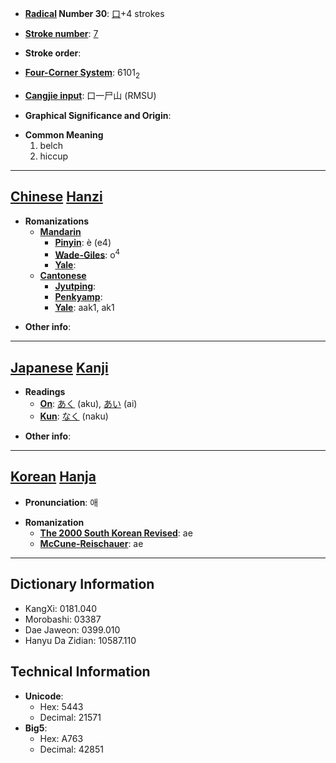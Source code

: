 * '''[[Wiktionary:Chinese radical index| Radical]] Number 30''': [[Wiktionary:Chinese radical index 口|口]]+4 strokes

* '''[[Wiktionary:Chinese total strokes index|Stroke number]]''': [[Wiktionary:Chinese total strokes index 7|7]]

* '''Stroke order''': 

* '''[[Wiktionary:Chinese four corner index|Four-Corner System]]''': 6101<sub>2</sub>

* '''[[Wiktionary:Chinese Cangjie index|Cangjie input]]''': 口一尸山 (RMSU)

* '''Graphical Significance and Origin''': 

* '''Common Meaning'''
*#belch
*# hiccup


----

== [[Chinese]] [[Hanzi]] ==

* '''Romanizations'''
** '''[[Mandarin]]'''
*** '''[[Pinyin]]''': è (e4)
*** '''[[Wade-Giles]]''': o<sup>4</sup>
*** '''[[Yale]]''': 
** '''[[Cantonese]]'''
*** '''[[Jyutping]]''':
*** '''[[Penkyamp]]''': 
*** '''[[Yale]]''': aak1, ak1

* '''Other info''': 

----

== [[Japanese]] [[Kanji]] ==

* '''Readings'''
** '''[[On]]''': [[あく]] (aku), [[あい]] (ai)
** '''[[Kun]]''': [[なく]] (naku)

* '''Other info''':  

----

== [[Korean]] [[Hanja]] ==

* '''Pronunciation''': 애

* '''Romanization'''
** '''[[The 2000 South Korean Revised Romanization|The 2000 South Korean Revised]]''': ae
** '''[[McCune-Reischauer]]''': ae

----

== Dictionary Information ==

* KangXi: 0181.040
* Morobashi: 03387
* Dae Jaweon: 0399.010
* Hanyu Da Zidian: 10587.110

== Technical Information ==

* '''Unicode''':
** Hex: 5443
** Decimal: 21571
* '''Big5''':
** Hex: A763
** Decimal: 42851